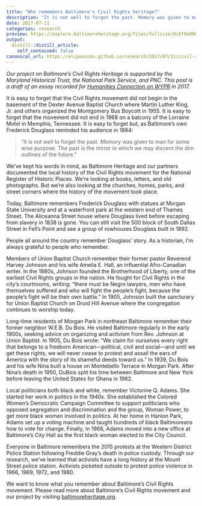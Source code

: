 ```yaml
---
title: "Who remembers Baltimore's Civil Rights heritage?"
description: "It is not well to forget the past. Memory was given to man for some wise purpose. The past is the mirror in which we may discern the dim outlines of the future."
date: 2017-07-11
categories: research
preview: https://explore.baltimoreheritage.org/files/fullsize/8c6f9a096c81ae2b55ce0e75720ae347.jpg
output:
  distill::distill_article:
    self_contained: false
canonical_url: https://elipousson.github.io/research/2017/07/11/civil-rights-heritage/
---
```


*Our project on Baltimore's Civil Rights Heritage is supported by the Maryland Historical Trust, the National Park Service, and PNC. This post is a draft of an essay recorded for [Humanities Connection on WYPR](https://www.wypr.org/post/baltimore-s-civil-rights-heritage) in 2017.*

It is easy to forget that the Civil Rights movement did not begin in the basement of the Dexter Avenue Baptist Church where Martin Luther King, Jr. and others organized the Montgomery Bus Boycott in 1955. It is easy to forget that the movement did not end in 1968 on a balcony of the Lorraine Motel in Memphis, Tennessee. It is easy to forget but, as Baltimore’s own Frederick Douglass reminded his audience in 1884:

> "It is not well to forget the past. Memory was given to man for some wise purpose. The past is the mirror in which we may discern the dim outlines of the future."

We've kept his words in mind, as Baltimore Heritage and our partners documented the local history of the Civil Rights movement for the National Register of Historic Places. We're looking at books, letters, and old photographs. But we're also looking at the churches, homes, parks, and street corners where the history of the movement took place.

Today, Baltimore remembers Frederick Douglass with statues at Morgan State University and at a waterfront park at the western end of Thames Street. The Aliceanna Street house where Douglass lived before escaping from slavery in 1838 is gone. You can still visit the 500 block of South Dallas Street in Fell's Point and see a group of rowhouses Douglass built in 1892.

People all around the country remember Douglass' story. As a historian, I'm always grateful to people who remember.

Members of Union Baptist Church remember their former pastor Reverend Harvey Johnson and his wife Amelia E. Hall, an influential Afro-Canadian writer. In the 1880s, Johnson founded the Brotherhood of Liberty, one of the earliest Civil Rights groups in the nation. He fought for Civil Rights in the city's courtrooms, writing: "there must be Negro lawyers, men who have themselves suffered and who will fight the people’s fight, because the people’s fight will be their own battle." In 1905, Johnson built the sancturary for Union Baptist Church on Druid Hill Avenue where the congregation continues to worship today.

Long-time residents of Morgan Park in northeast Baltimore remember their former neighbor W.E.B. Du Bois. He visited Baltimore regularly in the early 1900s, seeking advice on organizing and activism from Rev. Johnson at Union Baptist. In 1905, Du Bois wrote: "We claim for ourselves every right that belongs to a freeborn American—political, civil and social—and until we get these rights, we will never cease to protest and assail the ears of America with the story of its shameful deeds toward us." In 1939, Du Bois and his wife Nina built a house on Montebello Terrace in Morgan Park. After Nina's death in 1950, DuBois split his time between Baltimore and New York before leaving the United States for Ghana in 1962.

Local politicians both black and white, remember Victorine Q. Adams. She started her work in politics in the 1940s. She established the Colored Women's Democratic Campaign Committee to support politicians who opposed segregation and discrimination and the group, Woman Power, to get more black women involved in politics. At her home in Hanlon Park, Adams set up a voting machine and taught hundreds of black Baltimoreans how to vote for change. Finally, in 1968, Adams moved into a new office at Baltimore's City Hall as the first black woman elected to the City Council.

Everyone in Baltimore remembers the 2015 protests at the Western District Police Station following Freddie Gray's death in police custody. Through our research, we've learned that activists have a long history at the Mount Street police station. Activists picketed outside to protest police violence in 1966, 1969, 1972, and 1980.

We want to know what you remember about Baltimore's Civil Rights movement. Please read more about Baltimore's Civil Rights movement and our project by visiting [baltimoreheritage.org](https://baltimoreheritage.org/).
